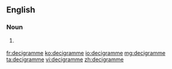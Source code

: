 ==English==

===Noun===
{{en-noun}}

# {{context|British|lang=en}} {{alternative spelling of|decigram|lang=en}}

[[fr:decigramme]]
[[ko:decigramme]]
[[io:decigramme]]
[[mg:decigramme]]
[[ta:decigramme]]
[[vi:decigramme]]
[[zh:decigramme]]